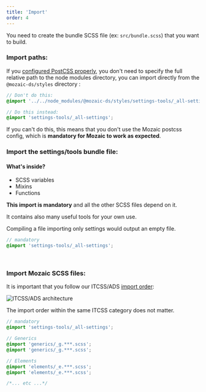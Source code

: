 ```yaml
---
title: 'Import'
order: 4
---
```


You need to create the bundle SCSS file (ex: `src/bundle.scss`) that you want to build.

### Import paths:

If you [configured PostCSS properly](/GetStarted/Developers/configurePostCss/), you don't need to specify the full relative path to the node modules directory, you can import directly from the `@mozaic-ds/styles` directory :

```scss
// Don't do this:
@import '../../node_modules/@mozaic-ds/styles/settings-tools/_all-settings';

// Do this instead:
@import 'settings-tools/_all-settings';
```

If you can't do this, this means that you don't use the Mozaic postcss config, which is **mandatory for Mozaic to work as expected**.

### Import the settings/tools bundle file:

#### What's inside?

- SCSS variables
- Mixins
- Functions

**This import is mandatory** and all the other SCSS files depend on it.

It contains also many useful tools for your own use.

Compiling a file importing only settings would output an empty file.

```scss
// mandatory
@import 'settings-tools/_all-settings';
```

<br />

### Import Mozaic SCSS files:

It is important that you follow our ITCSS/ADS [import order](https://gael-boyenval.gitbook.io/atomic-design-css-architecture-with-itcss-bem-sass/principles/unifying-itcss-with-ads#summarize-the-new-architecture):

![ITCSS/ADS architecture](itcss-atomic-prefixes.jpg)

The import order within the same ITCSS category does not matter.

```scss
// mandatory
@import 'settings-tools/_all-settings';

// Generics
@import 'generics/_g.***.scss';
@import 'generics/_g.***.scss';

// Elements
@import 'elements/_e.***.scss';
@import 'elements/_e.***.scss';

/*... etc ...*/
```
